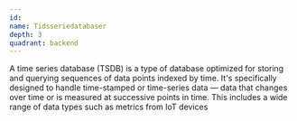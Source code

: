 ```yaml
---
id:
name: Tidsseriedatabaser
depth: 3
quadrant: backend
---
```


A time series database (TSDB) is a type of database optimized for storing and querying sequences of data points indexed
by time. It's specifically designed to handle time-stamped or time-series data — data that changes over time or is
measured at successive points in time. This includes a wide range of data types such as metrics from IoT devices
